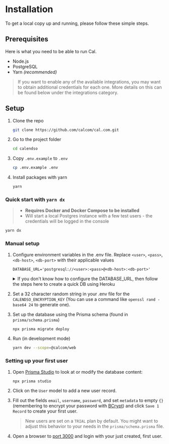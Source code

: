 # Installation

To get a local copy up and running, please follow these simple steps.

## Prerequisites

Here is what you need to be able to run Cal.

- Node.js
- PostgreSQL
- Yarn _(recommended)_

> If you want to enable any of the available integrations, you may want to obtain additional credentials for each one. More details on this can be found below under the integrations category.

## Setup

1. Clone the repo

   ```sh
   git clone https://github.com/calcom/cal.com.git
   ```

1. Go to the project folder

   ```sh
   cd calendso
   ```

1. Copy `.env.example` to `.env`

   ```sh
   cp .env.example .env
   ```

1. Install packages with yarn

   ```sh
   yarn
   ```

### Quick start with `yarn dx`

> - **Requires Docker and Docker Compose to be installed**
> - Will start a local Postgres instance with a few test users - the credentials will be logged in the console
```sh
yarn dx
```

### Manual setup

1. Configure environment variables in the .env file. Replace `<user>`, `<pass>`, `<db-host>`, `<db-port>` with their applicable values

   ```text
   DATABASE_URL='postgresql://<user>:<pass>@<db-host>:<db-port>'
   ```

   <details>
   <summary>If you don't know how to configure the DATABASE_URL, then follow the steps here to create a quick DB using Heroku</summary>

   1. Create a free account with [Heroku](https://www.heroku.com/).

   2. Create a new app.
      <img width="306" alt="Create an App" src="https://user-images.githubusercontent.com/16905768/115322780-b3d58c00-a17e-11eb-8a52-b758fb0ea942.png" />

   3. In your new app, go to `Overview` and next to `Installed add-ons`, click `Configure Add-ons`. We need this to set up our database.
      ![image](https://user-images.githubusercontent.com/16905768/115323232-a53ba480-a17f-11eb-98db-58e2f8c52426.png)

   4. Once you clicked on `Configure Add-ons`, click on `Find more add-ons` and search for `postgres`. One of the options will be `Heroku Postgres` - click on that option.
      ![image](https://user-images.githubusercontent.com/16905768/115323126-5beb5500-a17f-11eb-8030-7380310807a9.png)

   5. Once the pop-up appears, click `Submit Order Form` - plan name should be `Hobby Dev - Free`.
      <img width="512" alt="Submit Order Form" src="https://user-images.githubusercontent.com/16905768/115323265-b4baed80-a17f-11eb-99f0-d67f019aa6df.png" />

   6. Once you completed the above steps, click on your newly created `Heroku Postgres` and go to its `Settings`.
      ![image](https://user-images.githubusercontent.com/16905768/115323367-e92ea980-a17f-11eb-9ff4-dec95f2ec349.png)

   7. In `Settings`, copy your URI to your Cal.com .env file and replace the `postgresql://<user>:<pass>@<db-host>:<db-port>` with it.
      ![image](https://user-images.githubusercontent.com/16905768/115323556-4591c900-a180-11eb-9808-2f55d2aa3995.png)
      ![image](https://user-images.githubusercontent.com/16905768/115323697-7a9e1b80-a180-11eb-9f08-a742b1037f90.png)

   8. To view your DB, once you add new data in Prisma, you can use [Heroku Data Explorer](https://heroku-data-explorer.herokuapp.com/).
   </details>

1. Set a 32 character random string in your .env file for the `CALENDSO_ENCRYPTION_KEY` (You can use a command like `openssl rand -base64 24` to generate one).
1. Set up the database using the Prisma schema (found in `prisma/schema.prisma`)

   ```sh
   npx prisma migrate deploy
   ```

1. Run (in development mode)

   ```sh
   yarn dev --scope=@calcom/web
   ```

### Setting up your first user

1. Open [Prisma Studio](https://www.prisma.io/studio) to look at or modify the database content:

   ```sh
   npx prisma studio
   ```

1. Click on the `User` model to add a new user record.
1. Fill out the fields `email`, `username`, `password`, and set `metadata` to empty `{}` (remembering to encrypt your password with [BCrypt](https://bcrypt-generator.com/)) and click `Save 1 Record` to create your first user.
   > New users are set on a `TRIAL` plan by default. You might want to adjust this behavior to your needs in the `prisma/schema.prisma` file.
1. Open a browser to [port 3000](http://localhost:3000) and login with your just created, first user.
